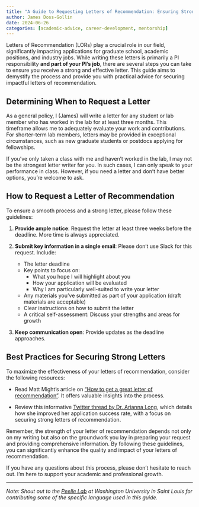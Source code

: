 ```yaml
---
title: "A Guide to Requesting Letters of Recommendation: Ensuring Strong Support for Your Applications"
author: James Doss-Gollin
date: 2024-06-26
categories: [academic-advice, career-development, mentorship]
---
```


Letters of Recommendation (LORs) play a crucial role in our field, significantly impacting applications for graduate school, academic positions, and industry jobs.
While writing these letters is primarily a PI responsibility **and part of your PI's job**, there are several steps you can take to ensure you receive a strong and effective letter.
This guide aims to demystify the process and provide you with practical advice for securing impactful letters of recommendation.

## Determining When to Request a Letter

As a general policy, I (James) will write a letter for any student or lab member who has worked in the lab for at least three months.
This timeframe allows me to adequately evaluate your work and contributions.
For shorter-term lab members, letters may be provided in exceptional circumstances, such as new graduate students or postdocs applying for fellowships.

If you've only taken a class with me and haven't worked in the lab, I may not be the strongest letter writer for you.
In such cases, I can only speak to your performance in class.
However, if you need a letter and don't have better options, you're welcome to ask.

## How to Request a Letter of Recommendation

To ensure a smooth process and a strong letter, please follow these guidelines:

1. **Provide ample notice**: Request the letter at least three weeks before the deadline. More time is always appreciated.

2. **Submit key information in a single email**: Please don't use Slack for this request. Include:
   - The letter deadline
   - Key points to focus on:
     - What you hope I will highlight about you
     - How your application will be evaluated
     - Why I am particularly well-suited to write your letter
   - Any materials you've submitted as part of your application (draft materials are acceptable)
   - Clear instructions on how to submit the letter
   - A critical self-assessment: Discuss your strengths and areas for growth

3. **Keep communication open**: Provide updates as the deadline approaches.

## Best Practices for Securing Strong Letters

To maximize the effectiveness of your letters of recommendation, consider the following resources:

- Read Matt Might's article on ["How to get a great letter of recommendation"](http://matt.might.net/articles/how-to-recommendation-letter/). It offers valuable insights into the process.

- Review this informative [Twitter thread by Dr. Arianna Long](https://twitter.com/astroarianna/status/1582039372282486786), which details how she improved her application success rate, with a focus on securing strong letters of recommendation.

Remember, the strength of your letter of recommendation depends not only on my writing but also on the groundwork you lay in preparing your request and providing comprehensive information.
By following these guidelines, you can significantly enhance the quality and impact of your letters of recommendation.

If you have any questions about this process, please don't hesitate to reach out.
I'm here to support your academic and professional growth.

---

*Note: Shout out to the [Peelle Lab](http://peellelab.org/) at Washington University in Saint Louis for contributing some of the specific language used in this guide.*